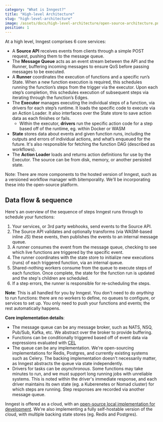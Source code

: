 ```yaml
---
category: "What is Inngest?"
title: "High-level Architecture"
slug: "high-level-architecture"
image: /assets/docs/high-level-architecture/open-source-architecture.png
position: 1
---
```


At a high level, Inngest comprises 6 core services:

- A **Source API** receives events from clients through a simple POST request, pushing them to the message queue.
- The **Message Queue** acts as an event stream between the API and the Runner, buffering incoming messages to ensure QoS before passing messages to be executed.
- A **Runner** coordinates the execution of functions and a specific run’s State. When a new function execution is required, this schedules running the function’s steps from the trigger via the executor. Upon each step’s completion, this schedules execution of subsequent steps via iterating through the function’s Edges.
- The **Executor** manages executing the individual steps of a function, via drivers for each step’s runtime. It loads the specific code to execute via an Action Loader. It also interfaces over the State store to save action data as each finishes or fails.
  - Within the executor, **drivers** run the specific action code for a step based off of the runtime, eg. within Docker or WASM
- **State** stores data about events and given function runs, including the outputs and errors of individual actions, and what’s enqueued for the future.  It's also responsible for fetching the function DAG (described as workflows).
- The **Action Loader** loads and returns action definitions for use by the Executor. The source can be from disk, memory, or another persisted state.

Note:  There are more components to the hosted version of Inngest, such as a versioned workflow manager with bitemporality.  We'll be incorporating these into the open-source platform.

## Data flow & sequence

Here's an overview of the sequence of steps Inngest runs through to schedule your functions:

1. Your services, or 3rd party webhooks, send events to the Source API.
2. The Source API validates and optionally transforms (via WASM-based inline JS) these events, then publishes the events to an internal message queue.
3. A runner consumes the event from the message queue, checking to see which live functions are triggered by the specific event.
4. The runner coordinates with the state store to initialize new executions (runs) of each triggered function, via an internal queue.
5. Shared-nothing workers consume from the queue to execute steps of each function.  Once complete, the state for the function run is updated and the step's children are scheduled.
6. If a step errors, the runner is responsible for re-scheduling the steps.

**Note**: This is all handled for you by Inngest.  You don't need to do _anything_ to run functions:  there are no workers to define, no queues to configure, or services to set up.  You only need to push your functions and events;  the rest automatically happens.

**Core implementation details**:

- The message queue can be any message broker, such as NATS, NSQ, Pub/Sub, Kafka, etc.  We abstract over the broker to provide buffering.
- Functions can be conditionally triggered based off of event data via expressions evaluated with [CEL](https://github.com/google/cel-go)
- The queue can be any implementation.  We're open-sourcing implementations for Redis, Postgres, and currently existing systems such as Celery.  The backing implementation doesn't necessarily matter, as Inngest abstracts the queue via state independently.
- Drivers for tasks can be _asynchronous_.  Some functions may take minutes to run, and we must support long running jobs with unreliable systems.  This is noted within the driver's immediate response, and each driver maintains its own state (eg. a Kuberenetes or Nomad cluster) for which steps are running.  Step responses are recorded via another message queue.

Inngest is offered as a cloud, with an [open-source local implementation for development](https://github.com/inngest/inngest-cli).  We're also implementing a fully self-hostable version of the cloud, with multiple backing state stores (eg. Redis and Postgres).
